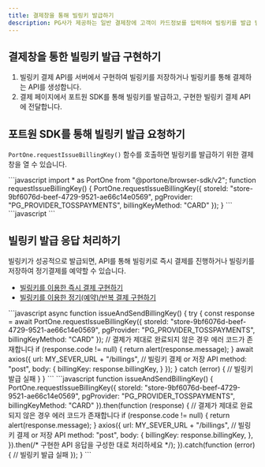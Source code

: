 ```yaml
---
title: 결제창을 통해 빌링키 발급하기
description: PG사가 제공하는 일반 결제창에 고객이 카드정보를 입력하여 빌링키를 발급 받을수 있습니다.
---
```




## 결제창을 통한 빌링키 발급 구현하기

1. 빌링키 결제 API를 서버에서 구현하여 빌링키를 저장하거나 빌링키를 통해 결제하는 API를 생성합니다.
2. 결제 페이지에서 포트원 SDK를 통해 빌링키를 발급하고, 구현한 빌링키 결제 API에 전달합니다.

## 포트원 SDK를 통해 빌링키 발급 요청하기

`PortOne.requestIssueBillingKey()` 함수를 호출하면 빌링키를 발급하기 위한 결제창을 열 수 있습니다.

<Tabs>
  <Tab title="NPM으로 추가한 경우">
    ```javascript
    import * as PortOne from "@portone/browser-sdk/v2";
    function requestIssueBillingKey() {
      PortOne.requestIssueBillingKey({
        storeId: "store-9bf6076d-beef-4729-9521-ae66c14e0569",
        pgProvider: "PG_PROVIDER_TOSSPAYMENTS",
        billingKeyMethod: "CARD"
      });
    }
    ```

  </Tab>

  <Tab title="<script> 태그로 추가한 경우">
    ```javascript
    <script>
    function requestIssueBillingKey() {
      PortOne.requestIssueBillingKey({
        storeId: "store-9bf6076d-beef-4729-9521-ae66c14e0569",
        pgProvider: "PG_PROVIDER_TOSSPAYMENTS",
        billingKeyMethod: "CARD"
      });
    }
    </script>
    ```

  </Tab>
</Tabs>

## 빌링키 발급 응답 처리하기

빌링키가 성공적으로 발급되면, API를 통해 빌링키로 즉시 결제를 진행하거나 빌링키를 저장하여 정기결제를 예약할 수 있습니다.

* [빌링키를 이용한 즉시 결제 구현하기](../3)
* [빌링키를 이용한 정기(예약)/반복 결제 구현하기](../2)

<Tabs>
  <Tab title="ES6 (async-await)">
    ```javascript
    async function issueAndSendBillingKey() {
      try {
        const response = await PortOne.requestIssueBillingKey({
          storeId: "store-9bf6076d-beef-4729-9521-ae66c14e0569",
          pgProvider: "PG_PROVIDER_TOSSPAYMENTS",
          billingKeyMethod: "CARD"
        });
        // 결제가 제대로 완료되지 않은 경우 에러 코드가 존재합니다
        if (response.code != null) {
          return alert(response.message);
        }
        await axios({
          url: MY_SEVER_URL + "/billings", // 빌링키 결제 or 저장 API
          method: "post",
          body: {
            billingKey: response.billingKey,
          }
        });
      } catch (error) {
        // 빌링키 발급 실패
      }
  }
    ```

  </Tab>

  <Tab title="ES5 (then)">
    ```javascript
    function issueAndSendBillingKey() {
      PortOne.requestIssueBillingKey({
        storeId: "store-9bf6076d-beef-4729-9521-ae66c14e0569",
        pgProvider: "PG_PROVIDER_TOSSPAYMENTS",
        billingKeyMethod: "CARD"
      }).then(function (response) {
        // 결제가 제대로 완료되지 않은 경우 에러 코드가 존재합니다
        if (response.code != null) {
          return alert(response.message);
        }
        axios({
          url: MY_SEVER_URL + "/billings", // 빌링키 결제 or 저장 API
          method: "post",
          body: {
            billingKey: response.billingKey,
          },
        }).then(/* 구현한 API 응답을 구성한 대로 처리하세요 */);
      }).catch(function (error) {
        // 빌링키 발급 실패
      });
    }
    ```

  </Tab>
</Tabs>
